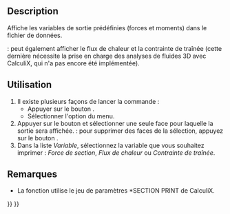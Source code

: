 <languages/>

{{Docnav/fr
|[[FEM_ConstraintPlaneRotation/fr|Contrainte multi-points selon un plan]]
|[[FEM_ConstraintTransform/fr|Système de coordonnées locales]]
|[[FEM_Workbench/fr|Atelier FEM]]
|IconL=FEM_ConstraintPlaneRotation.svg
|IconR=FEM_ConstraintTransform.svg
|IconC=Workbench_FEM.svg
}}

{{GuiCommandContainer
|
{{GuiCommand/fr
|Name=FEM ConstraintSectionPrint
|Name/fr=FEM Affichage des variables de sortie
|MenuLocation=Modèle → Fonctions d'analyse géométrique → Affichage des variables de sortie
|Workbenches=[[FEM_Workbench/fr|FEM]]
|Version=0.19
|SeeAlso=
}}
{{GuiCommandFemInfo/fr
|Solvers=CalculiX
}}
}}

==Description==

Affiche les variables de sortie prédéfinies (forces et moments) dans le fichier de données.

{{Version/fr|1.0}} : peut également afficher le flux de chaleur et la contrainte de traînée (cette dernière nécessite la prise en charge des analyses de fluides 3D avec CalculiX, qui n'a pas encore été implémentée).

<span id="Usage"></span>
==Utilisation==

# Il existe plusieurs façons de lancer la commande :
#* Appuyer sur le bouton {{Button|[[Image:FEM_ConstraintSectionPrint.svg|16px]] [[FEM_ConstraintSectionPrint/fr|Affichage des variables de sortie]]}}.
#* Sélectionner l'option {{MenuCommand|Modèle → Fonctions d'analyse géométrique → [[Image:FEM_ConstraintSectionPrint.svg|16px]] Affichage des variables de sortie}} du menu.
# Appuyer sur le bouton {{Button|Ajouter}} et sélectionner une seule face pour laquelle la sortie sera affichée. {{Version/fr|1.1}} : pour supprimer des faces de la sélection, appuyez sur le bouton {{Button|Supprimer}}.
# Dans la liste ''Variable'', sélectionnez la variable que vous souhaitez imprimer : ''Force de section'', ''Flux de chaleur'' ou ''Contrainte de traînée''. {{Version/fr|1.0}}

<span id="Notes"></span>
==Remarques== 

* La fonction utilise le jeu de paramètres *SECTION PRINT de CalculiX.


{{Docnav/fr
|[[FEM_ConstraintPlaneRotation/fr|Contrainte multi-points selon un plan]]
|[[FEM_ConstraintTransform/fr|Système de coordonnées locales]]
|[[FEM_Workbench/fr|Atelier FEM]]
|IconL=FEM_ConstraintPlaneRotation.svg
|IconR=FEM_ConstraintTransform.svg
|IconC=Workbench_FEM.svg
}}

{{FEM_Tools_navi{{#translation:}}}}
{{Userdocnavi{{#translation:}}}}